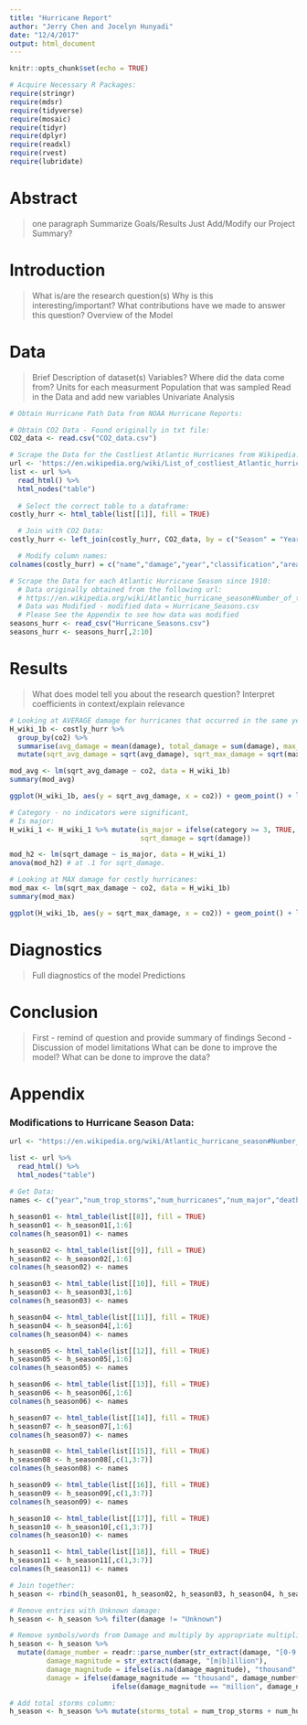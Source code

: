 ```yaml
---
title: "Hurricane Report"
author: "Jerry Chen and Jocelyn Hunyadi"
date: "12/4/2017"
output: html_document
---
```


```r
knitr::opts_chunk$set(echo = TRUE)
```

```r
# Acquire Necessary R Packages:
require(stringr)
require(mdsr)
require(tidyverse)
require(mosaic)
require(tidyr)
require(dplyr)
require(readxl)
require(rvest)
require(lubridate)

```

# Abstract

> one paragraph
> Summarize Goals/Results
> Just Add/Modify our Project Summary?

# Introduction

> What is/are the research question(s)
> Why is this interesting/important?
> What contributions have we made to answer this question?
  > Overview of the Model

# Data

> Brief Description of dataset(s)
  > Variables?
  > Where did the data come from?
  > Units for each measurment
  > Population that was sampled
> Read in the Data and add new variables
> Univariate Analysis

```r
# Obtain Hurricane Path Data from NOAA Hurricane Reports:

```

```r
# Obtain CO2 Data - Found originally in txt file:
CO2_data <- read.csv("CO2_data.csv")
```

```r
# Scrape the Data for the Costliest Atlantic Hurricanes from Wikipedia:
url <- 'https://en.wikipedia.org/wiki/List_of_costliest_Atlantic_hurricanes'
list <- url %>%
  read_html() %>%
  html_nodes("table")
  
  # Select the correct table to a dataframe:
costly_hurr <- html_table(list[[1]], fill = TRUE)

  # Join with CO2 Data:
costly_hurr <- left_join(costly_hurr, CO2_data, by = c("Season" = "Year"))

  # Modify column names:
colnames(costly_hurr) = c("name","damage","year","classification","area","reference","co2")

```

```r
# Scrape the Data for each Atlantic Hurricane Season since 1910:
  # Data originally obtained from the following url:
  # https://en.wikipedia.org/wiki/Atlantic_hurricane_season#Number_of_tropical_storms_and_hurricanes_per_season
  # Data was Modified - modified data = Hurricane_Seasons.csv
  # Please See the Appendix to see how data was modified
seasons_hurr <- read_csv("Hurricane_Seasons.csv")
seasons_hurr <- seasons_hurr[,2:10]

```


# Results

> What does model tell you about the research question?
> Interpret coefficients in context/explain relevance

```r
# Looking at AVERAGE damage for hurricanes that occurred in the same year:
H_wiki_1b <- costly_hurr %>%
  group_by(co2) %>%
  summarise(avg_damage = mean(damage), total_damage = sum(damage), max_damage = max(damage)) %>%
  mutate(sqrt_avg_damage = sqrt(avg_damage), sqrt_max_damage = sqrt(max_damage))

mod_avg <- lm(sqrt_avg_damage ~ co2, data = H_wiki_1b)
summary(mod_avg)

ggplot(H_wiki_1b, aes(y = sqrt_avg_damage, x = co2)) + geom_point() + labs(title = "Average Damage by Costly Hurricanes", x = "CO2 (ppm)", y = "Square Root Average Damage (Billions)")
```

```r
# Category - no indicators were significant, 
# Is major:
H_wiki_1 <- H_wiki_1 %>% mutate(is_major = ifelse(category >= 3, TRUE, FALSE),
                                sqrt_damage = sqrt(damage))

mod_h2 <- lm(sqrt_damage ~ is_major, data = H_wiki_1)
anova(mod_h2) # at .1 for sqrt_damage.
```

```r
# Looking at MAX damage for costly hurricanes:
mod_max <- lm(sqrt_max_damage ~ co2, data = H_wiki_1b)
summary(mod_max)

ggplot(H_wiki_1b, aes(y = sqrt_max_damage, x = co2)) + geom_point() + labs(title = "Damage by the Most Costly Hurricane", x = "CO2 (ppm)", y = "Sqare Root Max Damage (Billions)")
```


# Diagnostics

> Full diagnostics of the model
> Predictions

# Conclusion

> First - remind of question and provide summary of findings
> Second - Discussion of model limitations
  > What can be done to improve the model?
  > What can be done to improve the data?

# Appendix

### Modifications to Hurricane Season Data:
```r
url <- "https://en.wikipedia.org/wiki/Atlantic_hurricane_season#Number_of_tropical_storms_and_hurricanes_per_season"

list <- url %>%
  read_html() %>%
  html_nodes("table")
  
# Get Data:
names <- c("year","num_trop_storms","num_hurricanes","num_major","deaths","damage")

h_season01 <- html_table(list[[8]], fill = TRUE)
h_season01 <- h_season01[,1:6]
colnames(h_season01) <- names

h_season02 <- html_table(list[[9]], fill = TRUE)
h_season02 <- h_season02[,1:6]
colnames(h_season02) <- names

h_season03 <- html_table(list[[10]], fill = TRUE)
h_season03 <- h_season03[,1:6]
colnames(h_season03) <- names

h_season04 <- html_table(list[[11]], fill = TRUE)
h_season04 <- h_season04[,1:6]
colnames(h_season04) <- names

h_season05 <- html_table(list[[12]], fill = TRUE)
h_season05 <- h_season05[,1:6]
colnames(h_season05) <- names

h_season06 <- html_table(list[[13]], fill = TRUE)
h_season06 <- h_season06[,1:6]
colnames(h_season06) <- names

h_season07 <- html_table(list[[14]], fill = TRUE)
h_season07 <- h_season07[,1:6]
colnames(h_season07) <- names

h_season08 <- html_table(list[[15]], fill = TRUE)
h_season08 <- h_season08[,c(1,3:7)]
colnames(h_season08) <- names

h_season09 <- html_table(list[[16]], fill = TRUE)
h_season09 <- h_season09[,c(1,3:7)]
colnames(h_season09) <- names

h_season10 <- html_table(list[[17]], fill = TRUE)
h_season10 <- h_season10[,c(1,3:7)]
colnames(h_season10) <- names

h_season11 <- html_table(list[[18]], fill = TRUE)
h_season11 <- h_season11[,c(1,3:7)]
colnames(h_season11) <- names

# Join together:
h_season <- rbind(h_season01, h_season02, h_season03, h_season04, h_season05, h_season06, h_season07, h_season08, h_season09, h_season10, h_season11)

# Remove entries with Unknown damage:
h_season <- h_season %>% filter(damage != "Unknown")

# Remove symbols/words from Damage and multiply by appropriate multiplier column:
h_season <- h_season %>%
  mutate(damage_number = readr::parse_number(str_extract(damage, "[0-9|\\.]+")),
         damage_magnitude = str_extract(damage, "[m|b]illion"),
         damage_magnitude = ifelse(is.na(damage_magnitude), "thousand", damage_magnitude),
         damage = ifelse(damage_magnitude == "thousand", damage_number*1000, 
                         ifelse(damage_magnitude == "million", damage_number*1000000, damage_number*1000000000)))

# Add total storms column:
h_season <- h_season %>% mutate(storms_total = num_trop_storms + num_hurricanes)
```


